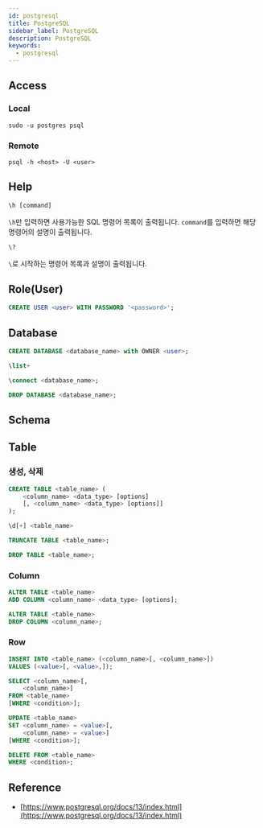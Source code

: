 ```yaml
---
id: postgresql
title: PostgreSQL
sidebar_label: PostgreSQL
description: PostgreSQL
keywords:
  - postgresql
---
```


## Access

### Local

```shell
sudo -u postgres psql
```

### Remote

```shell
psql -h <host> -U <user>
```

## Help

```sql
\h [command]
```

`\h`만 입력하면 사용가능한 SQL 명령어 목록이 출력됩니다. `command`를 입력하면 해당 명령어의 설명이 출력됩니다.

```sql
\?
```

`\`로 시작하는 명령어 목록과 설명이 출력됩니다.

## Role(User)

```sql
CREATE USER <user> WITH PASSWORD '<password>';
```

## Database

```sql
CREATE DATABASE <database_name> with OWNER <user>;
```

```sql
\list+
```

```sql
\connect <database_name>;
```

```sql
DROP DATABASE <database_name>;
```

## Schema

## Table

### 생성, 삭제

```sql
CREATE TABLE <table_name> (
    <column_name> <data_type> [options]
    [, <column_name> <data_type> [options]]
);
```

```sql
\d[+] <table_name>
```

```sql
TRUNCATE TABLE <table_name>;
```

```sql
DROP TABLE <table_name>;
```

### Column

```sql
ALTER TABLE <table_name>
ADD COLUMN <column_name> <data_type> [options];
```

```sql
ALTER TABLE <table_name>
DROP COLUMN <column_name>;
```

### Row

```sql
INSERT INTO <table_name> (<column_name>[, <column_name>])
VALUES (<value>[, <value>,]);
```

```sql
SELECT <column_name>[,
    <column_name>]
FROM <table_name>
[WHERE <condition>];
```

```sql
UPDATE <table_name>
SET <column_name> = <value>[,
    <column_name> = <value>]
[WHERE <condition>];
```

```sql
DELETE FROM <table_name>
WHERE <condition>;
```

## Reference

- [https://www.postgresql.org/docs/13/index.html](https://www.postgresql.org/docs/13/index.html)
